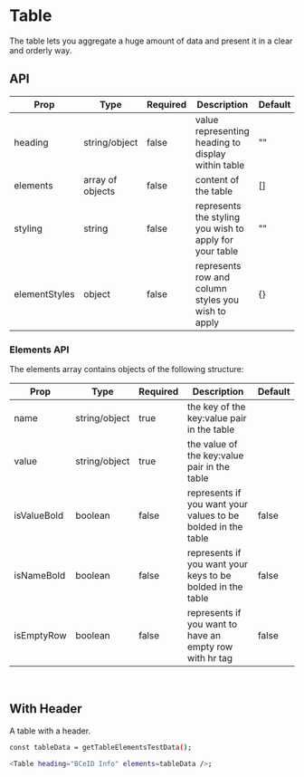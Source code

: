 
<Meta title="Table" component={Table} />

# Table

The table lets you aggregate a huge amount of data and present it in a clear and orderly way.

## API

| Prop          | Type             | Required | Description                                             | Default |
| ------------- | ---------------- | -------- | ------------------------------------------------------- | ------- |
| heading       | string/object    | false    | value representing heading to display within table      | ""      |
| elements      | array of objects | false    | content of the table                                    | []      |
| styling       | string           | false    | represents the styling you wish to apply for your table | ""      |
| elementStyles | object           | false    | represents row and column styles you wish to apply      | {}      |

### Elements API

The elements array contains objects of the following structure:

| Prop        | Type          | Required | Description                                                  | Default |
| ----------- | ------------- | -------- | ------------------------------------------------------------ | ------- |
| name        | string/object | true     | the key of the key:value pair in the table                   |         |
| value       | string/object | true     | the value of the key:value pair in the table                 |         |
| isValueBold | boolean       | false    | represents if you want your values to be bolded in the table | false   |
| isNameBold  | boolean       | false    | represents if you want your keys to be bolded in the table   | false   |
| isEmptyRow  | boolean       | false    | represents if you want to have an empty row with hr tag      | false   |

<br />

## With Header

A table with a header.

<Story name="With Header" id="table--with-header"></Story>

```bash
const tableData = getTableElementsTestData();

<Table heading="BCeID Info" elements=tableData />;
```
